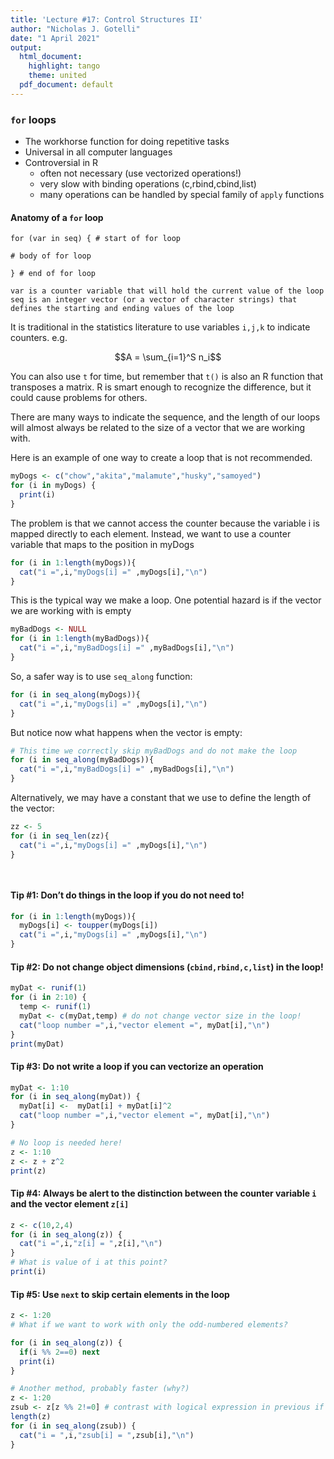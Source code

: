 ```yaml
---
title: 'Lecture #17: Control Structures II'
author: "Nicholas J. Gotelli"
date: "1 April 2021"
output:
  html_document:
    highlight: tango
    theme: united
  pdf_document: default
---
```

### `for` loops
* The workhorse function for doing repetitive tasks
* Universal in all computer languages
* Controversial in R
    - often not necessary (use vectorized operations!)
    - very slow with binding operations (c,rbind,cbind,list) 
    - many operations can be handled by special family of `apply` functions
    
#### Anatomy of a `for` loop
```
for (var in seq) { # start of for loop

# body of for loop 

} # end of for loop

var is a counter variable that will hold the current value of the loop
seq is an integer vector (or a vector of character strings) that defines the starting and ending values of the loop
```
It is traditional in the statistics literature to use variables `i,j,k` to indicate counters. e.g.

$$A = \sum_{i=1}^S n_i$$

You can also use `t` for time, but remember that `t()` is also an R function that transposes a matrix. R is smart enough to recognize the difference, but it could cause problems for others.

There are many ways to indicate the sequence, and the length of our loops will almost always be related to the size of a vector that we are working with. 

Here is an example of one way to create a loop that is not recommended.

```r
myDogs <- c("chow","akita","malamute","husky","samoyed")
for (i in myDogs) {
  print(i)
}
```
 The problem is that we cannot access the counter because the variable i is mapped directly to each element. Instead, we want to use a counter variable that maps to the position in myDogs
 
```r
for (i in 1:length(myDogs)){
  cat("i =",i,"myDogs[i] =" ,myDogs[i],"\n")
}
```

This is the typical way we make a loop. One potential hazard is if the vector we are working with is empty
```r
myBadDogs <- NULL
for (i in 1:length(myBadDogs)){
  cat("i =",i,"myBadDogs[i] =" ,myBadDogs[i],"\n")
}


```
So, a safer way is to use `seq_along` function:

```r
for (i in seq_along(myDogs)){
  cat("i =",i,"myDogs[i] =" ,myDogs[i],"\n")
}
```

But notice now what happens when the vector is empty:

```r

# This time we correctly skip myBadDogs and do not make the loop
for (i in seq_along(myBadDogs)){
  cat("i =",i,"myBadDogs[i] =" ,myBadDogs[i],"\n")
}
```



Alternatively, we may have a constant that we use to define the length of the vector:

```r
zz <- 5
for (i in seq_len(zz){
  cat("i =",i,"myDogs[i] =" ,myDogs[i],"\n")
}

  
```

#### Tip #1: Don't do things in the loop if you do not need to!
```r
for (i in 1:length(myDogs)){
  myDogs[i] <- toupper(myDogs[i])
  cat("i =",i,"myDogs[i] =" ,myDogs[i],"\n")
}

```

#### Tip #2: Do not change object dimensions (`cbind,rbind,c,list`) in the loop!
```r
myDat <- runif(1)
for (i in 2:10) {
  temp <- runif(1) 
  myDat <- c(myDat,temp) # do not change vector size in the loop!
  cat("loop number =",i,"vector element =", myDat[i],"\n")
}
print(myDat)
```

#### Tip #3: Do not write a loop if you can vectorize an operation
```r
myDat <- 1:10
for (i in seq_along(myDat)) {
  myDat[i] <-  myDat[i] + myDat[i]^2
  cat("loop number =",i,"vector element =", myDat[i],"\n")
}

# No loop is needed here!
z <- 1:10
z <- z + z^2
print(z)


```
#### Tip #4: Always be alert to the distinction between the counter variable `i` and the vector element `z[i]`
```r
z <- c(10,2,4)
for (i in seq_along(z)) {
  cat("i =",i,"z[i] = ",z[i],"\n")
}
# What is value of i at this point?
print(i)
```

#### Tip #5: Use `next` to skip certain elements in the loop

```r
z <- 1:20
# What if we want to work with only the odd-numbered elements?

for (i in seq_along(z)) {
  if(i %% 2==0) next
  print(i)
}

# Another method, probably faster (why?)
z <- 1:20
zsub <- z[z %% 2!=0] # contrast with logical expression in previous if statement!
length(z)
for (i in seq_along(zsub)) {
  cat("i = ",i,"zsub[i] = ",zsub[i],"\n")
}
```

